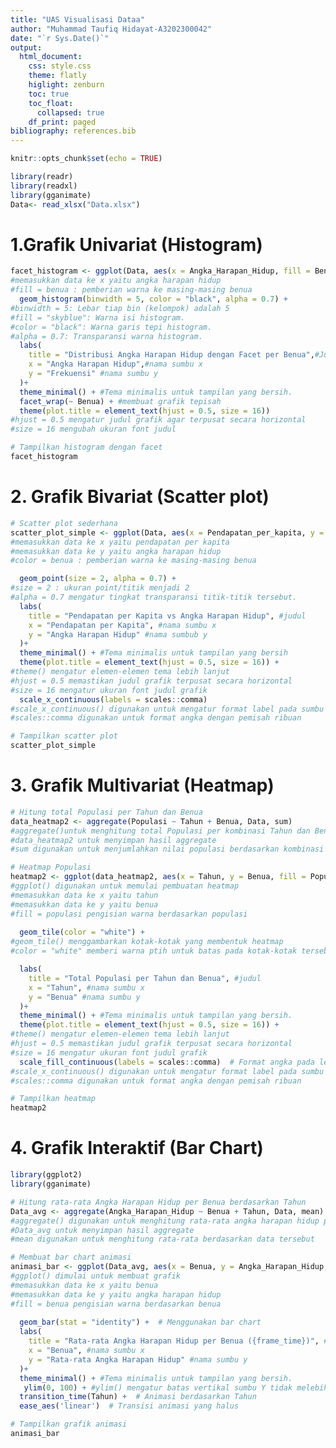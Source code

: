 ```yaml
---
title: "UAS Visualisasi Dataa"
author: "Muhammad Taufiq Hidayat-A3202300042"
date: "`r Sys.Date()`"
output: 
  html_document:
    css: style.css
    theme: flatly
    higlight: zenburn
    toc: true
    toc_float:
      collapsed: true
    df_print: paged
bibliography: references.bib
---
```


```{=html}
<style>
body{
text-align: justify}
</style>
```

```r
knitr::opts_chunk$set(echo = TRUE)
```


```r
library(readr)
library(readxl)
library(gganimate)
Data<- read_xlsx("Data.xlsx")
```

# 1.Grafik Univariat (Histogram)


```r
facet_histogram <- ggplot(Data, aes(x = Angka_Harapan_Hidup, fill = Benua)) +
#memasukkan data ke x yaitu angka harapan hidup
#fill = benua : pemberian warna ke masing-masing benua
  geom_histogram(binwidth = 5, color = "black", alpha = 0.7) + 
#binwidth = 5: Lebar tiap bin (kelompok) adalah 5
#fill = "skyblue": Warna isi histogram.
#color = "black": Warna garis tepi histogram.
#alpha = 0.7: Transparansi warna histogram.
  labs(
    title = "Distribusi Angka Harapan Hidup dengan Facet per Benua",#Judul
    x = "Angka Harapan Hidup",#nama sumbu x
    y = "Frekuensi" #nama sumbu y
  )+
  theme_minimal() + #Tema minimalis untuk tampilan yang bersih.
  facet_wrap(~ Benua) + #membuat grafik tepisah
  theme(plot.title = element_text(hjust = 0.5, size = 16))
#hjust = 0.5 mengatur judul grafik agar terpusat secara horizontal
#size = 16 mengubah ukuran font judul

# Tampilkan histogram dengan facet
facet_histogram

```

# 2. Grafik Bivariat (Scatter plot)

```r
# Scatter plot sederhana
scatter_plot_simple <- ggplot(Data, aes(x = Pendapatan_per_kapita, y = Angka_Harapan_Hidup, color = Benua)) +
#memasukkan data ke x yaitu pendapatan per kapita
#memasukkan data ke y yaitu angka harapan hidup
#color = benua : pemberian warna ke masing-masing benua

  geom_point(size = 2, alpha = 0.7) +
#size = 2 : ukuran point/titik menjadi 2
#alpha = 0.7 mengatur tingkat transparansi titik-titik tersebut.
  labs(
    title = "Pendapatan per Kapita vs Angka Harapan Hidup", #judul
    x = "Pendapatan per Kapita", #nama sumbu x
    y = "Angka Harapan Hidup" #nama sumbub y
  )+
  theme_minimal() + #Tema minimalis untuk tampilan yang bersih
  theme(plot.title = element_text(hjust = 0.5, size = 16)) +
#theme() mengatur elemen-elemen tema lebih lanjut
#hjust = 0.5 memastikan judul grafik terpusat secara horizontal
#size = 16 mengatur ukuran font judul grafik
  scale_x_continuous(labels = scales::comma)
#scale_x_continuous() digunakan untuk mengatur format label pada sumbu X
#scales::comma digunakan untuk format angka dengan pemisah ribuan

# Tampilkan scatter plot
scatter_plot_simple

```

# 3. Grafik Multivariat (Heatmap)

```r
# Hitung total Populasi per Tahun dan Benua
data_heatmap2 <- aggregate(Populasi ~ Tahun + Benua, Data, sum)
#aggregate()untuk menghitung total Populasi per kombinasi Tahun dan Benua
#data_heatmap2 untuk menyimpan hasil aggregate
#sum digunakan untuk menjumlahkan nilai populasi berdasarkan kombinasi kategori tahun dan benua

# Heatmap Populasi
heatmap2 <- ggplot(data_heatmap2, aes(x = Tahun, y = Benua, fill = Populasi)) +
#ggplot() digunakan untuk memulai pembuatan heatmap
#memasukkan data ke x yaitu tahun
#memasukkan data ke y yaitu benua
#fill = populasi pengisian warna berdasarkan populasi
  
  geom_tile(color = "white") +
#geom_tile() menggambarkan kotak-kotak yang membentuk heatmap
#color = "white" memberi warna ptih untuk batas pada kotak-kotak tersebut

  labs(
    title = "Total Populasi per Tahun dan Benua", #judul
    x = "Tahun", #nama sumbu x
    y = "Benua" #nama sumbu y
  )+
  theme_minimal() + #Tema minimalis untuk tampilan yang bersih.
  theme(plot.title = element_text(hjust = 0.5, size = 16)) +
#theme() mengatur elemen-elemen tema lebih lanjut
#hjust = 0.5 memastikan judul grafik terpusat secara horizontal
#size = 16 mengatur ukuran font judul grafik
  scale_fill_continuous(labels = scales::comma)  # Format angka pada legenda
#scale_x_continuous() digunakan untuk mengatur format label pada sumbu X
#scales::comma digunakan untuk format angka dengan pemisah ribuan

# Tampilkan heatmap
heatmap2

```


# 4. Grafik Interaktif (Bar Chart)

```r
library(ggplot2)
library(gganimate)

# Hitung rata-rata Angka Harapan Hidup per Benua berdasarkan Tahun
Data_avg <- aggregate(Angka_Harapan_Hidup ~ Benua + Tahun, Data, mean)
#aggregate() digunakan untuk menghitung rata-rata angka harapan hidup per kombinasi benua dan tahun
#Data_avg untuk menyimpan hasil aggregate
#mean digunakan untuk menghitung rata-rata berdasarkan data tersebut

# Membuat bar chart animasi
animasi_bar <- ggplot(Data_avg, aes(x = Benua, y = Angka_Harapan_Hidup, fill = Benua)) +
#ggplot() dimulai untuk membuat grafik
#memasukkan data ke x yaitu benua
#memasukkan data ke y yaitu angka harapan hidup
#fill = benua pengisian warna berdasarkan benua
  
  geom_bar(stat = "identity") +  # Menggunakan bar chart
  labs(
    title = "Rata-rata Angka Harapan Hidup per Benua ({frame_time})", #judul
    x = "Benua", #nama sumbu x
    y = "Rata-rata Angka Harapan Hidup" #nama sumbu y
  )+
  theme_minimal() + #Tema minimalis untuk tampilan yang bersih.
   ylim(0, 100) + #ylim() mengatur batas vertikal sumbu Y tidak melebihi batas 100 
  transition_time(Tahun) +  # Animasi berdasarkan Tahun
  ease_aes('linear')  # Transisi animasi yang halus

# Tampilkan grafik animasi
animasi_bar
```